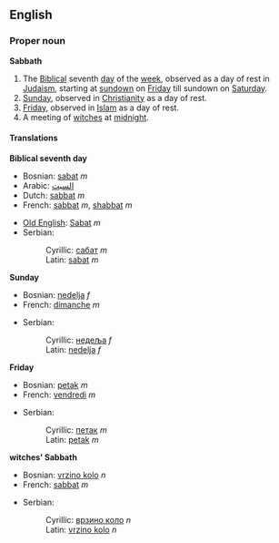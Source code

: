 ==English==
===Proper noun===
'''Sabbath'''

#The [[Biblical]] seventh [[day]] of the [[week]], observed as a day of rest in [[Judaism]], starting at [[sundown]] on [[Friday]] till sundown on [[Saturday]].
#[[Sunday]], observed in [[Christianity]] as a day of rest.
#[[Friday]], observed in [[Islam]] as a day of rest.
#A meeting of [[witch]]es at [[midnight]].

====Translations====
'''Biblical seventh day'''
{{top}}
*Bosnian: [[sabat]] ''m''
*Arabic: [[السبت]]
*Dutch: [[sabbat]] ''m''
*French: [[sabbat]] ''m'', [[shabbat]] ''m''
{{mid}}
*[[Old English]]: [[Sabat]] ''m''
*Serbian:
*:Cyrillic: [[сабат]] ''m''
*:Latin: [[sabat]] ''m''
{{bottom}}

'''Sunday'''
{{top}}
*Bosnian: [[nedelja]] ''f''
*French: [[dimanche]] ''m''
{{mid}}
*Serbian:
*:Cyrillic: [[недеља]] ''f''
*:Latin: [[nedelja]] ''f''
{{bottom}}

'''Friday'''
{{top}}
*Bosnian: [[petak]] ''m''
*French: [[vendredi]] ''m''
{{mid}}
*Serbian:
*:Cyrillic: [[петак]] ''m''
*:Latin: [[petak]] ''m''
{{bottom}}

'''witches' Sabbath'''
{{top}}
*Bosnian: [[vrzino kolo]] ''n''
*French: [[sabbat]] ''m''
{{mid}}
*Serbian:
*:Cyrillic: [[врзино коло]] ''n''
*:Latin: [[vrzino kolo]] ''n''
{{bottom}}